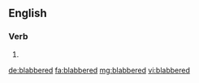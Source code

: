 ==English==

===Verb===
{{head|en}}

# {{en-past of|blabber}}

[[de:blabbered]]
[[fa:blabbered]]
[[mg:blabbered]]
[[vi:blabbered]]